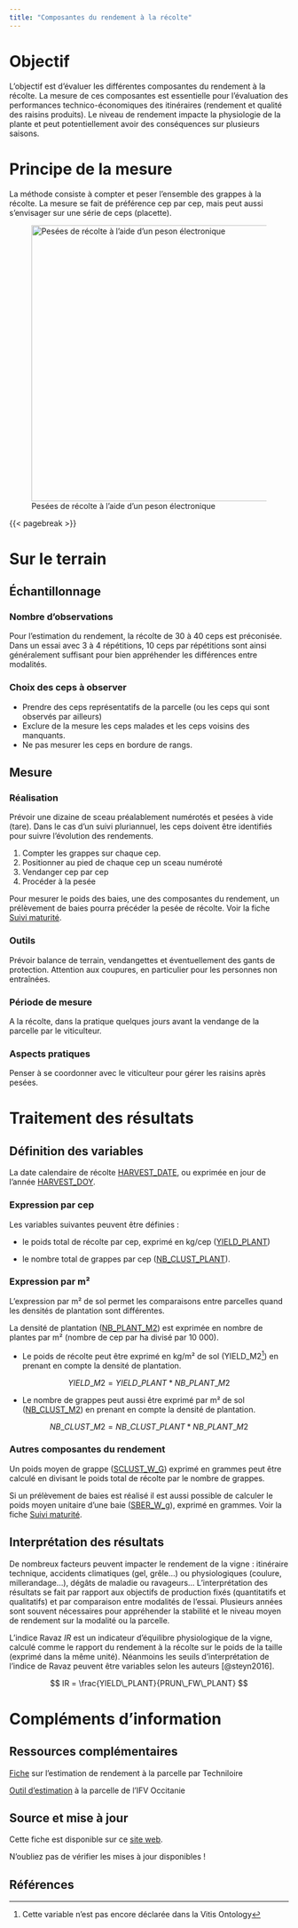 ```yaml
---
title: "Composantes du rendement à la récolte"
---
```


# Objectif

L'objectif est d'évaluer les différentes composantes du rendement à la récolte. La mesure de ces composantes est essentielle pour l'évaluation des performances technico-économiques des itinéraires (rendement et qualité des raisins produits). Le niveau de rendement impacte la physiologie de la plante et peut potentiellement avoir des conséquences sur plusieurs saisons.

# Principe de la mesure

La méthode consiste à compter et peser l'ensemble des grappes à la récolte. La mesure se fait de préférence cep par cep, mais peut aussi s'envisager sur une série de ceps (placette).

![Pesées de récolte à l'aide d'un peson électronique](images/pesees_recolte.jpg){width="497"}

{{< pagebreak >}}

# Sur le terrain

## Échantillonnage

### Nombre d'observations

Pour l'estimation du rendement, la récolte de 30 à 40 ceps est préconisée. Dans un essai avec 3 à 4 répétitions, 10 ceps par répétitions sont ainsi généralement suffisant pour bien appréhender les différences entre modalités.

### Choix des ceps à observer

-   Prendre des ceps représentatifs de la parcelle (ou les ceps qui sont observés par ailleurs)
-   Exclure de la mesure les ceps malades et les ceps voisins des manquants.
-   Ne pas mesurer les ceps en bordure de rangs.

## Mesure

### Réalisation

Prévoir une dizaine de sceau préalablement numérotés et pesées à vide (tare). Dans le cas d'un suivi pluriannuel, les ceps doivent être identifiés pour suivre l'évolution des rendements.

1.  Compter les grappes sur chaque cep.
2.  Positionner au pied de chaque cep un sceau numéroté
3.  Vendanger cep par cep
4.  Procéder à la pesée

::: callout:note
Pour mesurer le poids des baies, une des composantes du rendement, un prélèvement de baies pourra précéder la pesée de récolte. Voir la fiche [Suivi maturité](fiche_matu.qmd).
:::

### Outils

Prévoir balance de terrain, vendangettes et éventuellement des gants de protection. Attention aux coupures, en particulier pour les personnes non entraînées.

### Période de mesure

A la récolte, dans la pratique quelques jours avant la vendange de la parcelle par le viticulteur.

### Aspects pratiques

Penser à se coordonner avec le viticulteur pour gérer les raisins après pesées.

# Traitement des résultats

## Définition des variables

La date calendaire de récolte [HARVEST_DATE](https://cropontology.org/term/CO_356:1000288), ou exprimée en jour de l'année [HARVEST_DOY](https://cropontology.org/term/CO_356:1000289).

### Expression par cep

Les variables suivantes peuvent être définies :

-   le poids total de récolte par cep, exprimé en kg/cep ([YIELD_PLANT](https://cropontology.org/term/CO_356:1000247))

-   le nombre total de grappes par cep ([NB_CLUST_PLANT](https://cropontology.org/term/CO_356:1000158)).

### Expression par m²

L'expression par m² de sol permet les comparaisons entre parcelles quand les densités de plantation sont différentes.

La densité de plantation ([NB_PLANT_M2](https://cropontology.org/term/CO_356:1000165)) est exprimée en nombre de plantes par m² (nombre de cep par ha divisé par 10 000).

-   Le poids de récolte peut être exprimé en kg/m² de sol (YIELD_M2[^1]) en prenant en compte la densité de plantation.

[^1]: Cette variable n'est pas encore déclarée dans la Vitis Ontology

$$ YIELD\_M2 = YIELD\_PLANT * NB\_PLANT\_M2 $$

-   Le nombre de grappes peut aussi être exprimé par m² de sol ([NB_CLUST_M2](https://cropontology.org/term/CO_356:1000271)) en prenant en compte la densité de plantation.

$$
 NB\_CLUST\_M2 = NB\_CLUST\_PLANT * NB\_PLANT\_M2
$$

### Autres composantes du rendement

Un poids moyen de grappe ([SCLUST_W_G](https://cropontology.org/term/CO_356:1000048)) exprimé en grammes peut être calculé en divisant le poids total de récolte par le nombre de grappes.

Si un prélèvement de baies est réalisé il est aussi possible de calculer le poids moyen unitaire d'une baie ([SBER_W_g](https://cropontology.org/term/CO_356:1000215)), exprimé en grammes. Voir la fiche [Suivi maturité](fiche_matu.qmd).

## Interprétation des résultats

De nombreux facteurs peuvent impacter le rendement de la vigne : itinéraire technique, accidents climatiques (gel, grêle...) ou physiologiques (coulure, millerandage...), dégâts de maladie ou ravageurs... L'interprétation des résultats se fait par rapport aux objectifs de production fixés (quantitatifs et qualitatifs) et par comparaison entre modalités de l'essai. Plusieurs années sont souvent nécessaires pour appréhender la stabilité et le niveau moyen de rendement sur la modalité ou la parcelle.

L'indice Ravaz *IR* est un indicateur d'équilibre physiologique de la vigne, calculé comme le rapport du rendement à la récolte sur le poids de la taille (exprimé dans la même unité). Néanmoins les seuils d'interprétation de l'indice de Ravaz peuvent être variables selon les auteurs [@steyn2016].

$$ IR = \frac{YIELD\_PLANT}{PRUN\_FW\_PLANT} $$

# Compléments d'information

## Ressources complémentaires

[Fiche](https://techniloire.com/sites/default/files/estimation_rendement.pdf) sur l'estimation de rendement à la parcelle par Techniloire

[Outil d'estimation](https://www.vignevin-occitanie.com/outils-en-ligne/estimation-des-rendements-viticoles/) à la parcelle de l'IFV Occitanie

::: {.content-visible when-format="docx"}
## Source et mise à jour

Cette fiche est disponible sur ce [site web](https://vignevin.github.io/methodo/).

N'oubliez pas de vérifier les mises à jour disponibles !
:::

## Références
